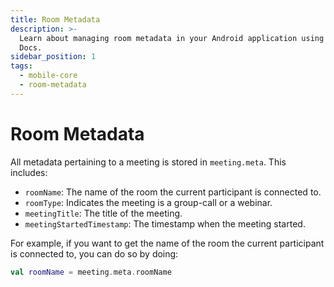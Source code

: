 ```yaml
---
title: Room Metadata
description: >-
  Learn about managing room metadata in your Android application using Dyte
  Docs.
sidebar_position: 1
tags:
  - mobile-core
  - room-metadata
---
```


# Room Metadata

All metadata pertaining to a meeting is stored in `meeting.meta`. This includes:

- `roomName`: The name of the room the current participant is connected to.
- `roomType`: Indicates the meeting is a group-call or a webinar.
- `meetingTitle`: The title of the meeting.
- `meetingStartedTimestamp`: The timestamp when the meeting started.

For example, if you want to get the name of the room the current participant is
connected to, you can do so by doing:

```kotlin
val roomName = meeting.meta.roomName
```

<head>
  <title>Android Core Room Metadata</title>
  <meta name="description" content="Learn about managing room metadata in your Android application using Dyte Docs.">
</head>
